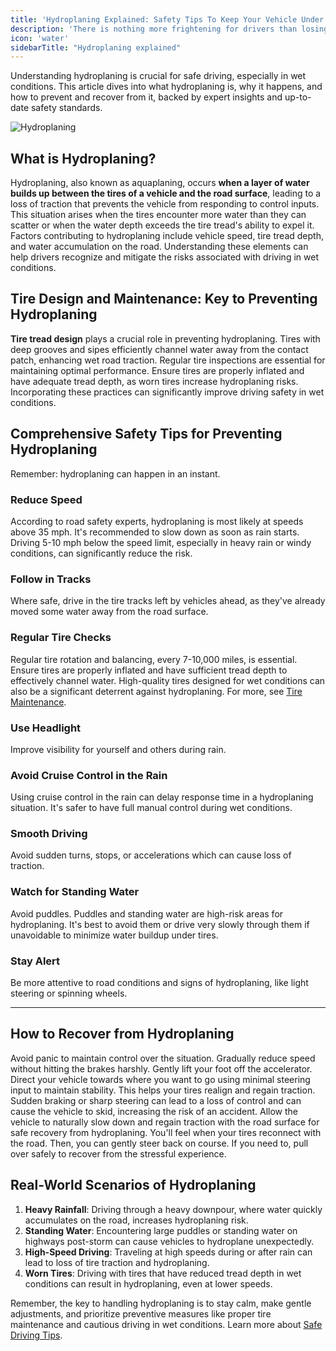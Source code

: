 ```yaml
---
title: 'Hydroplaning Explained: Safety Tips To Keep Your Vehicle Under Control'
description: 'There is nothing more frightening for drivers than losing control of a vehicle when hydroplaning, which drivers will avoid using our expert tips.'
icon: 'water'
sidebarTitle: "Hydroplaning explained"
---
```

<Snippet file="andrei.mdx" />
Understanding hydroplaning is crucial for safe driving, especially in wet conditions. This article dives into what hydroplaning is, why it happens, and how to prevent and recover from it, backed by expert insights and up-to-date safety standards.

![Hydroplaning](https://driving-tests.org/wp-content/uploads/2020/06/car-hydroplaning-on-a-wet-road-1.jpg)

## What is Hydroplaning?
Hydroplaning, also known as aquaplaning, occurs **when a layer of water builds up between the tires of a vehicle and the road surface**, leading to a loss of traction that prevents the vehicle from responding to control inputs. This situation arises when the tires encounter more water than they can scatter or when the water depth exceeds the tire tread's ability to expel it. Factors contributing to hydroplaning include vehicle speed, tire tread depth, and water accumulation on the road. Understanding these elements can help drivers recognize and mitigate the risks associated with driving in wet conditions.

## Tire Design and Maintenance: Key to Preventing Hydroplaning

**Tire tread design** plays a crucial role in preventing hydroplaning. Tires with deep grooves and sipes efficiently channel water away from the contact patch, enhancing wet road traction. Regular tire inspections are essential for maintaining optimal performance. Ensure tires are properly inflated and have adequate tread depth, as worn tires increase hydroplaning risks. Incorporating these practices can significantly improve driving safety in wet conditions.


## Comprehensive Safety Tips for Preventing Hydroplaning
Remember: hydroplaning can happen in an instant.


### Reduce Speed
According to road safety experts, hydroplaning is most likely at speeds above 35 mph. It's recommended to slow down as soon as rain starts. Driving 5-10 mph below the speed limit, especially in heavy rain or windy conditions, can significantly reduce the risk.

### Follow in Tracks 
Where safe, drive in the tire tracks left by vehicles ahead, as they've already moved some water away from the road surface.

### Regular Tire Checks
Regular tire rotation and balancing, every 7-10,000 miles, is essential. Ensure tires are properly inflated and have sufficient tread depth to effectively channel water. High-quality tires designed for wet conditions can also be a significant deterrent against hydroplaning. For more, see [Tire Maintenance](/car-care/tire-maintenance).

### Use Headlight
Improve visibility for yourself and others during rain.

### Avoid Cruise Control in the Rain
Using cruise control in the rain can delay response time in a hydroplaning situation. It's safer to have full manual control during wet conditions.

### Smooth Driving 
Avoid sudden turns, stops, or accelerations which can cause loss of traction.

### Watch for Standing Water
Avoid puddles. Puddles and standing water are high-risk areas for hydroplaning. It's best to avoid them or drive very slowly through them if unavoidable to minimize water buildup under tires.

### Stay Alert 
Be more attentive to road conditions and signs of hydroplaning, like light steering or spinning wheels.

---

## How to Recover from Hydroplaning

<Steps>

<Step title="Stay Calm">
Avoid panic to maintain control over the situation.
</Step>

<Step title="Ease off the Gas">
Gradually reduce speed without hitting the brakes harshly. Gently lift your foot off the accelerator. 
</Step>

<Step title="Steer Gently">
Direct your vehicle towards where you want to go using minimal steering input to maintain stability. This helps your tires realign and regain traction.
</Step>

<Step title="Avoid Sudden Movements">
Sudden braking or sharp steering can lead to a loss of control and can cause the vehicle to skid, increasing the risk of an accident. 
</Step>

<Step title="Wait for Traction">
Allow the vehicle to naturally slow down and regain traction with the road surface for safe recovery from hydroplaning. You'll feel when your tires reconnect with the road. Then, you can gently steer back on course.
</Step>

<Step title="Take Time to Recover">
If you need to, pull over safely to recover from the stressful experience.
</Step>

</Steps>

## Real-World Scenarios of Hydroplaning

1. **Heavy Rainfall**: Driving through a heavy downpour, where water quickly accumulates on the road, increases hydroplaning risk.
2. **Standing Water**: Encountering large puddles or standing water on highways post-storm can cause vehicles to hydroplane unexpectedly.
3. **High-Speed Driving**: Traveling at high speeds during or after rain can lead to loss of tire traction and hydroplaning.
4. **Worn Tires**: Driving with tires that have reduced tread depth in wet conditions can result in hydroplaning, even at lower speeds.


Remember, the key to handling hydroplaning is to stay calm, make gentle adjustments, and prioritize preventive measures like proper tire maintenance and cautious driving in wet conditions. Learn more about [Safe Driving Tips](/drive-better/safety-tips).
